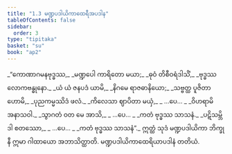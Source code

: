 ```yaml
---
title: "1.3 မဏ္ဍပဒါယိကာထေရီအပဒါန"
tableOfContents: false
sidebar:
  order: 3
type: "tipitaka"
basket: "su"
book: "ap2"
---
```



<DynamicBreadcrumb />

<Division number="26" book="ap2" e="ch" v="20" p="3">

<Paragraph number="32" type="verses" book="ap2">
_“ကောဏာဂမနဗုဒ္ဓဿ,_  
_မဏ္ဍပေါ ကာရိတော မယာ;_  
_ဓုဝံ တိစီဝရံဒါသိံ,_  
_ဗုဒ္ဓဿ လောကဗန္ဓုနော._  

</Paragraph>

</Division>
<Division number="27" book="ap2" e="ch" v="20" p="3">

<Paragraph number="33" type="verses" book="ap2">
_ယံ ယံ ဇနပဒံ ယာမိ,_  
_နိဂမေ ရာဇဓာနိယော;_  
_သဗ္ဗတ္ထ ပူဇိတာ ဟောမိ,_  
_ပုညကမ္မဿိဒံ ဖလံ._  

</Paragraph>

</Division>
<Division number="28" book="ap2" e="ch" v="20" p="3">

<Paragraph number="34" type="verses" book="ap2">
_ကိလေသာ ဈာပိတာ မယှံ,_  
_ …ပေ… _  
_ဝိဟရာမိ အနာသဝါ._  

</Paragraph>

</Division>
<Division number="29" book="ap2" e="ch" v="20" p="3">

<Paragraph number="35" type="verses" book="ap2">
_သွာဂတံ ဝတ မေ အာသိ,_  
_ …ပေ… _  
_ကတံ ဗုဒ္ဓဿ သာသနံ._  

</Paragraph>

</Division>
<Division number="30" book="ap2" e="ch" v="20" p="3">

<Paragraph number="36" type="verses" book="ap2">
_ပဋိသမ္ဘိဒါ စတဿော,_  
_ …ပေ… _  
_ကတံ ဗုဒ္ဓဿ သာသနံ”._  

</Paragraph>

<Paragraph number="37" book="ap2">
ဣတ္ထံ သုဒံ မဏ္ဍပဒါယိကာ ဘိက္ခုနီ ဣမာ ဂါထာယော အဘာသိတ္ထာတိ.

</Paragraph>
</Division>

<Paragraph number="38" type="center" book="ap2">
မဏ္ဍပဒါယိကာထေရိယာပဒါနံ တတိယံ.
</Paragraph>